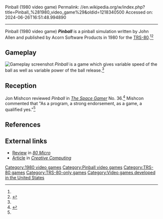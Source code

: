 Pinball (1980 video game)
Permalink: //en.wikipedia.org/w/index.php?title=Pinball_%281980_video_game%29&oldid=1218340500
Accessed on: 2024-06-26T16:51:48.994890



------
Pinball (1980 video game)
{{Infobox video game
| collapsible = 
| state = 
| italic title = 
| title = Pinball
| image = File:Pinball (Cover).png
| alt = 
| caption = 
| developer = 
| publisher = Acorn Software Products
| series = 
| designer = John Allen<ref name="after40">{{cite web |title=Cover to Cover: Acorn Software Fall 1981 (p. 5) |url=http://gamingafter40.blogspot.com/2011/03/cover-to-cover-acorn-software-fall-1981_13.html |website=Gaming After 40 |date=March 13, 2011}}</ref>
| platforms = [[TRS-80]]
| released = 1980
| genre = [[Pinball]]
| modes = 
}}
'''''Pinball''''' is a pinball simulation written by John Allen and published by Acorn Software Products in 1980 for the [[TRS-80]].<ref name="after40"/><ref name="giantlist">{{cite web |last1=Hague |first1=James |title=The Giant List of Classic Game Programmers |url=https://dadgum.com/giantlist/}}</ref>

==Gameplay==
[[File:Pinball - 1980 video game.png|thumb|Gameplay screenshot]]
''Pinball'' is a game which gives variable speed of the ball as well as variable power of the ball release.<ref name="SG"/>

==Reception==
Jon Mishcon reviewed ''Pinball'' in ''[[The Space Gamer]]'' No. 36.<ref name="SG">{{cite journal|last=Mishcon |first=Jon |date=February 1981 |title=Capsule Reviews|journal=[[The Space Gamer]]|publisher=[[Steve Jackson Games]]|issue=36|pages=27}}</ref> Mishcon commented that "As a program, a strong endorsement, as a game, a qualified yes."<ref name="SG"/>

==References==
{{reflist}}

==External links==
*[https://archive.org/details/80-microcomputing-magazine-1981-04/page/n37/mode/2up Review] in ''[[80 Micro]]''
*[https://archive.org/details/creativecomputing-1981-03/page/n39/mode/2up Article] in ''[[Creative Computing (magazine)|Creative Computing]]''

[[Category:1980 video games]]
[[Category:Pinball video games]]
[[Category:TRS-80 games]]
[[Category:TRS-80-only games]]
[[Category:Video games developed in the United States]]